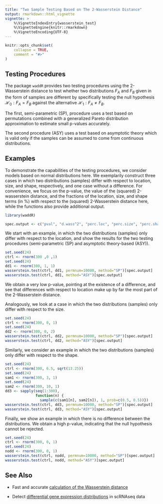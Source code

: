 ```yaml
---
title: "Two Sample Testing Based on The 2-Wasserstein Distance"
output: rmarkdown::html_vignette
vignette: >
    %\VignetteIndexEntry{wasserstein_test}
    %\VignetteEngine{knitr::rmarkdown}
    %\VignetteEncoding{UTF-8}
---
```


```r
knitr::opts_chunk$set(
    collapse = TRUE,
    comment = "#>"
)
```


## Testing Procedures

The package `waddR` provides two testing procedures using the 2-Wasserstein
distance to test whether two distributions $F_A$ and $F_B$ given in the form of
samples are different by specifically testing the null hypothesis
$\mathcal{H}_0: F_A = F_B$ against the alternative
$\mathcal{H}_1: F_A \neq F_B$.


The first, semi-parametric (SP), procedure uses a test based on permutations
combined with a generalized Pareto distribution approximation to estimate
small p-values accurately.


The second procedure (ASY) uses a test based on asymptotic theory which is
valid only if the samples can be assumed to come from continuous distributions.

## Examples

To demonstrate the capabilities of the testing procedures, we consider models
based on normal distributions here.
We exemplarily construct three cases in which two distributions (samples)
differ with respect to location, size, and shape, respectively, and one case
without a difference.
For convenience, we focus on the p-value, the value of the (squared)
2-wasserstein distance, and the fractions of the location, size, and shape
terms (in \%) with respect to the (squared) 2-Wasserstein distance here, while
the functions also provide additional output.




```r
library(waddR)

spec.output <- c("pval", "d.wass^2", "perc.loc", "perc.size", "perc.shape")
```

We start with an example, in which the two distributions (samples) only differ
with respect to the location, and show the results for the two testing
procedures (semi-parametric (SP) and asymptotic theory-based (ASY)).
```r
set.seed(24)
ctrl <- rnorm(300 ,0 ,1)
set.seed(24)
dd1 <- rnorm(300, 1, 1)
wasserstein.test(ctrl, dd1, permnum=10000, method="SP")[spec.output]
wasserstein.test(ctrl, dd1, method="ASY")[spec.output]
```
We obtain a very low p-value, pointing at the existence of a difference, and
see that differences with respect to location make up by far the most part of
the 2-Wasserstein distance.


Analogously, we look at a case in which the two distributions (samples) only
differ with respect to the size.
```r
set.seed(24)
ctrl <- rnorm(300, 0, 1)
set.seed(24)
dd2 <- rnorm(300, 0, 2)
wasserstein.test(ctrl, dd2, permnum=10000, method="SP")[spec.output]
wasserstein.test(ctrl, dd2, method="ASY")[spec.output]
```


Similarly, we consider an example in which the two distributions (samples) only
differ with respect to the shape.
```r
set.seed(24)
ctrl <- rnorm(300, 6.5, sqrt(13.25))
set.seed(24)
sam1 <- rnorm(300, 3, 1)
set.seed(24)
sam2 <- rnorm(300, 10, 1)
dd3 <- sapply(seq(1:300), 
              function(n) {
                sample(c(sam1[n], sam2[n]), 1, prob=c(0.5, 0.5))})
wasserstein.test(ctrl, dd3, permnum=10000, method="SP")[spec.output]
wasserstein.test(ctrl, dd3, method="ASY")[spec.output]
```


Finally, we show an example in which there is no difference between the
distributions. We obtain a high p-value, indicating that the null hypothesis
cannot be rejected.
```r
set.seed(24)
ctrl <- rnorm(300, 0, 1)
set.seed(24)
nodd <- rnorm(300, 0, 1)
wasserstein.test(ctrl, nodd, permnum=10000, method="SP")[spec.output]
wasserstein.test(ctrl, nodd, method="ASY")[spec.output]
```

## See Also

* Fast and accurate 
[calculation of the  Wasserstein distance](wasserstein_metric.html)

* Detect 
[differential gene expression distributions](wasserstein_singlecell.html)
in scRNAseq data